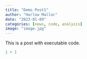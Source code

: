```yaml
---
title: "Demo Post1"
author: "Harlow Malloc"
date: "2023-01-09"
categories: [news, code, analysis]
image: "image.jpg"
---
```


This is a post with executable code.

```r
1 + 1
```

